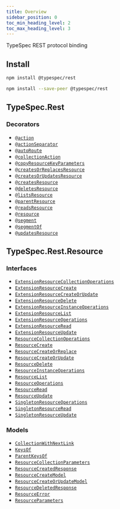 ```yaml
---
title: Overview
sidebar_position: 0
toc_min_heading_level: 2
toc_max_heading_level: 3
---
```





TypeSpec REST protocol binding

## Install

<Tabs>
<TabItem value="spec" label="In a spec" default>

```bash
npm install @typespec/rest
```

</TabItem>
<TabItem value="library" label="In a library" default>

```bash
npm install --save-peer @typespec/rest
```

</TabItem>
</Tabs>

## TypeSpec.Rest

### Decorators

- [`@action`](./decorators.md#@TypeSpec.Rest.action)
- [`@actionSeparator`](./decorators.md#@TypeSpec.Rest.actionSeparator)
- [`@autoRoute`](./decorators.md#@TypeSpec.Rest.autoRoute)
- [`@collectionAction`](./decorators.md#@TypeSpec.Rest.collectionAction)
- [`@copyResourceKeyParameters`](./decorators.md#@TypeSpec.Rest.copyResourceKeyParameters)
- [`@createsOrReplacesResource`](./decorators.md#@TypeSpec.Rest.createsOrReplacesResource)
- [`@createsOrUpdatesResource`](./decorators.md#@TypeSpec.Rest.createsOrUpdatesResource)
- [`@createsResource`](./decorators.md#@TypeSpec.Rest.createsResource)
- [`@deletesResource`](./decorators.md#@TypeSpec.Rest.deletesResource)
- [`@listsResource`](./decorators.md#@TypeSpec.Rest.listsResource)
- [`@parentResource`](./decorators.md#@TypeSpec.Rest.parentResource)
- [`@readsResource`](./decorators.md#@TypeSpec.Rest.readsResource)
- [`@resource`](./decorators.md#@TypeSpec.Rest.resource)
- [`@segment`](./decorators.md#@TypeSpec.Rest.segment)
- [`@segmentOf`](./decorators.md#@TypeSpec.Rest.segmentOf)
- [`@updatesResource`](./decorators.md#@TypeSpec.Rest.updatesResource)

## TypeSpec.Rest.Resource

### Interfaces

- [`ExtensionResourceCollectionOperations`](./interfaces.md#TypeSpec.Rest.Resource.ExtensionResourceCollectionOperations)
- [`ExtensionResourceCreate`](./interfaces.md#TypeSpec.Rest.Resource.ExtensionResourceCreate)
- [`ExtensionResourceCreateOrUpdate`](./interfaces.md#TypeSpec.Rest.Resource.ExtensionResourceCreateOrUpdate)
- [`ExtensionResourceDelete`](./interfaces.md#TypeSpec.Rest.Resource.ExtensionResourceDelete)
- [`ExtensionResourceInstanceOperations`](./interfaces.md#TypeSpec.Rest.Resource.ExtensionResourceInstanceOperations)
- [`ExtensionResourceList`](./interfaces.md#TypeSpec.Rest.Resource.ExtensionResourceList)
- [`ExtensionResourceOperations`](./interfaces.md#TypeSpec.Rest.Resource.ExtensionResourceOperations)
- [`ExtensionResourceRead`](./interfaces.md#TypeSpec.Rest.Resource.ExtensionResourceRead)
- [`ExtensionResourceUpdate`](./interfaces.md#TypeSpec.Rest.Resource.ExtensionResourceUpdate)
- [`ResourceCollectionOperations`](./interfaces.md#TypeSpec.Rest.Resource.ResourceCollectionOperations)
- [`ResourceCreate`](./interfaces.md#TypeSpec.Rest.Resource.ResourceCreate)
- [`ResourceCreateOrReplace`](./interfaces.md#TypeSpec.Rest.Resource.ResourceCreateOrReplace)
- [`ResourceCreateOrUpdate`](./interfaces.md#TypeSpec.Rest.Resource.ResourceCreateOrUpdate)
- [`ResourceDelete`](./interfaces.md#TypeSpec.Rest.Resource.ResourceDelete)
- [`ResourceInstanceOperations`](./interfaces.md#TypeSpec.Rest.Resource.ResourceInstanceOperations)
- [`ResourceList`](./interfaces.md#TypeSpec.Rest.Resource.ResourceList)
- [`ResourceOperations`](./interfaces.md#TypeSpec.Rest.Resource.ResourceOperations)
- [`ResourceRead`](./interfaces.md#TypeSpec.Rest.Resource.ResourceRead)
- [`ResourceUpdate`](./interfaces.md#TypeSpec.Rest.Resource.ResourceUpdate)
- [`SingletonResourceOperations`](./interfaces.md#TypeSpec.Rest.Resource.SingletonResourceOperations)
- [`SingletonResourceRead`](./interfaces.md#TypeSpec.Rest.Resource.SingletonResourceRead)
- [`SingletonResourceUpdate`](./interfaces.md#TypeSpec.Rest.Resource.SingletonResourceUpdate)

### Models

- [`CollectionWithNextLink`](./data-types.md#TypeSpec.Rest.Resource.CollectionWithNextLink)
- [`KeysOf`](./data-types.md#TypeSpec.Rest.Resource.KeysOf)
- [`ParentKeysOf`](./data-types.md#TypeSpec.Rest.Resource.ParentKeysOf)
- [`ResourceCollectionParameters`](./data-types.md#TypeSpec.Rest.Resource.ResourceCollectionParameters)
- [`ResourceCreatedResponse`](./data-types.md#TypeSpec.Rest.Resource.ResourceCreatedResponse)
- [`ResourceCreateModel`](./data-types.md#TypeSpec.Rest.Resource.ResourceCreateModel)
- [`ResourceCreateOrUpdateModel`](./data-types.md#TypeSpec.Rest.Resource.ResourceCreateOrUpdateModel)
- [`ResourceDeletedResponse`](./data-types.md#TypeSpec.Rest.Resource.ResourceDeletedResponse)
- [`ResourceError`](./data-types.md#TypeSpec.Rest.Resource.ResourceError)
- [`ResourceParameters`](./data-types.md#TypeSpec.Rest.Resource.ResourceParameters)
